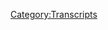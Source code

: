 {{Transcript
    | title         = [[740: August 13, 2003]]
    | caption       = [https://knowledgefight.libsyn.com/740-august-13-2003 Listen to this episode on Libsyn]
    | episodeNumber = [[740: August 13, 2003|740]]
    | length        = 01:14:52
}}

{{MessageBox
    | header     = Warning: Bot Generated Content
    | text       = This transcript was automatically generated by transcription software and likely contains many mistakes and misattributions. Please check the audio for definitive quotes, attribution, and context.
    | image      = N3yvass4myg91.webp
    | imagewidth = 50px
    | id         = warning
}}

{{TranscriptBlock
    | name      = Alex Jones
    | timestamp = 00:04
    | text      = Red Alert. Red alert red alert. Red alert. Not not not not not not not knowledge. Damn, Jordan wedding knowledge fight.com It's time to pray. I have great respect for knowledge like knowledge. I'm sick of them posing as if they're the good guys Shang V or the bad guy Chanology Dan and Jordan knowledge fight need money Andy and families can do your shopping Andy and Ken handy in Kansas. Andy in Kansas, you're on the airplane for a huge fan. I love your work. Knowledge. Knowledge fight.com
}}

{{TranscriptBlock
    | name      = Dan
    | timestamp = 00:59
    | text      = Hey, everybody, welcome back now. I'm like, sit around worship at the altar of saline and talk a little bit about Alex Jones.
}}

{{TranscriptBlock
    | name      = Jordan
    | timestamp = 01:07
    | text      = Dr. Dan Jordan Damn,
}}

{{TranscriptBlock
    | name      = Dan
    | timestamp = 01:09
    | text      = damn quick question for you. So what's your spot today buddy? My bright spot today is actually something that I might catch some heat from
}}

{{TranscriptBlock
    | name      = Jordan
    | timestamp = 01:16
    | text      = get some heat for it. This is a hot take maybe
}}

{{TranscriptBlock
    | name      = Dan
    | timestamp = 01:19
    | text      = all right. Um, so the of course the the altar of saline is a reference to my cat slain course. And I there's something that I realized I really I do, and I hadn't realized it, but I really enjoy it. And that is like, if I ever have a knife in my hand, I like to threaten to hold her.
}}

{{TranscriptBlock
    | name      = Jordan
    | timestamp = 01:38
    | text      = Okay, all right. Okay, all right. Okay, all right.
}}

{{TranscriptBlock
    | name      = Dan
    | timestamp = 01:44
    | text      = Like obviously, that could hurt her. Something really funny about the idea of like holding. Well, I like obviously also, I should say I'm not close to her. It's no no, no, of course, holding a knife.
}}

{{TranscriptBlock
    | name      = Jordan
    | timestamp = 01:55
    | text      = You've seen you've seen those dog trainers who like they'll hold their hand up and then go pow and the dog will fall over and go like Oh like that? I've not seen I mean it's very cool. It's very cool to see. It's like a game
}}

{{TranscriptBlock
    | name      = Dan
    | timestamp = 02:08
    | text      = this isn't a game nor is it fun to see there is a little bit of Abby it's just for me. And then of course I give her some Pat's and some attention and sweetness afterwards, but it is she's not threatened.
}}

{{TranscriptBlock
    | name      = Jordan
    | timestamp = 02:26
    | text      = Better now that your roommate is only a cat because when you used to do that to your other roommate that was a little bit of a difference daughter. Yeah, it
}}

{{TranscriptBlock
    | name      = Dan
    | timestamp = 02:33
    | text      = gave me your kidney candy. Yeah, Halloween. So what's your bright
}}

{{TranscriptBlock
    | name      = Jordan
    | timestamp = 02:37
    | text      = spot? My bright spot is I've been withholding Come on. It's holding it up to you right now. Know why I watched the anime cyberpunk edge runner. So I downloaded the game cyberpunk 2077 is a very fun, enjoyable game. That's my bright spot.
}}

{{TranscriptBlock
    | name      = Dan
    | timestamp = 02:55
    | text      = Yeah, you've you told me to give it a shot. I've I'm a little I'm not very far in the game at this point. But I've enjoyed I like running around the space. Yeah, I like I don't know anything that's going on. Right. But I did find like an abandoned motel. I felt really excited that I could wander around in it. I don't know if that's part of a later mission or something. I was just digging through trash. And I enjoyed
}}

{{TranscriptBlock
    | name      = Jordan
    | timestamp = 03:23
    | text      = it. I'm not very far to do it either. And there was a moment earlier on where they were treating my character like, Oh, this is the best my buddy and I was like, Man, I have not done shit. I don't know what you guys are talking about. Yeah,
}}

{{TranscriptBlock
    | name      = Dan
    | timestamp = 03:36
    | text      = thank you. Yeah, that's nice. Some respect on my nap. Absolutely.
}}

{{TranscriptBlock
    | name      = Jordan
    | timestamp = 03:40
    | text      = I appreciate that. Yeah. Wow. Um,
}}

{{TranscriptBlock
    | name      = Dan
    | timestamp = 03:43
    | text      = yeah, so good times, Georgia. Today, we have an episode to do. And I have a little question for you.
}}

{{TranscriptBlock
    | name      = Jordan
    | timestamp = 03:50
    | text      = The answer is 34. No. Oh shit.
}}

{{TranscriptBlock
    | name      = Dan
    | timestamp = 03:53
    | text      = What does Alex Jones and the Aerosmith song ragdoll have in common?
}}

{{TranscriptBlock
    | name      = Jordan
    | timestamp = 04:00
    | text      = They they're they're still on hiatus sick?
}}

{{TranscriptBlock
    | name      = Dan
    | timestamp = 04:04
    | text      = Nope. They could both be found on permanent vacation.
}}

{{TranscriptBlock
    | name      = Jordan
    | timestamp = 04:08
    | text      = I was wondering if that was the album.
}}

{{TranscriptBlock
    | name      = Jordan
    | timestamp = 04:16
    | text      = All right now. Okay.
}}

{{TranscriptBlock
    | name      = Dan
    | timestamp = 04:18
    | text      = Alex is on vacation. Yeah, he is not in studio. So it leaves us in a bit of a difficult position. We have these depositions, of course that there's more to mind from that, obviously. But some of that is a little bit time intensive. And secondarily, I don't want to put out back to back to back to back.
}}

{{TranscriptBlock
    | name      = Jordan
    | timestamp = 04:40
    | text      = There's gonna be a lot of depositions. Yeah.
}}

{{TranscriptBlock
    | name      = Dan
    | timestamp = 04:43
    | text      = So it left us in a position where Thankfully we're able to recoup a little bit by taking the beginning of the week to nurse ourselves back to health, our psychic wounds. But here we are. It's Wednesday. Yeah. And so what I decided to do It was I wanted to go back to the past. Good call and unfortunately, this episode will prove me to be a witch. Okay, no matter what I do all right, do not stop being a witch. God dammit.
}}

{{TranscriptBlock
    | name      = Jordan
    | timestamp = 05:09
    | text      = I'm sick II are witches, dude.
}}

{{TranscriptBlock
    | name      = Dan
    | timestamp = 05:12
    | text      = You have no idea.
}}

{{TranscriptBlock
    | name      = Jordan
    | timestamp = 05:18
    | text      = All right, this is gonna be our first episode where we just play the clips in order. And then at the end, I go,
}}

{{TranscriptBlock
    | name      = Dan
    | timestamp = 05:23
    | text      = Really? That's great. It's to the point where when I was like preparing this episode, I more than once I said, Come on. No.
}}

{{TranscriptBlock
    | name      = Jordan
    | timestamp = 05:34
    | text      = That would be it would be more fun if if Neo in the Matrix had taken the red pill but just remembered everything. It was like, Oh, that's a simulation. Work at work all day.
}}

{{TranscriptBlock
    | name      = Dan
    | timestamp = 05:44
    | text      = Anyway, we'll get down to this. But before we do, Jordan, let's take a little moment. Say hello to my new wall. Oh, that's great idea. So first Jack check marks nine Jack chop Mark nine. Thank you so much. You're not ballsy Walker.
}}

{{TranscriptBlock
    | name      = Alex Jones
    | timestamp = 05:57
    | text      = I'm a policy wonk. Thank
}}

{{TranscriptBlock
    | name      = Jordan
    | timestamp = 05:58
    | text      = you very much.
}}

{{TranscriptBlock
    | name      = Dan
    | timestamp = 05:59
    | text      = Next Lee Adam McAdoo. Thank you so much. You're now a policy wonk.
}}

{{TranscriptBlock
    | name      = Alex Jones
    | timestamp = 06:02
    | text      = I'm a policy wonk,
}}

{{TranscriptBlock
    | name      = Jordan
    | timestamp = 06:03
    | text      = thank you very much. I
}}

{{TranscriptBlock
    | name      = Dan
    | timestamp = 06:04
    | text      = do next smoochy buns and the ladies, thank you so much. You are now well as you want. I'm a policy wonk.
}}

{{TranscriptBlock
    | name      = Jordan
    | timestamp = 06:10
    | text      = Thank you very much. I
}}

{{TranscriptBlock
    | name      = Dan
    | timestamp = 06:11
    | text      = do this may be poorly timed. But thank you so much, too. Happy anniversary to Jim from Melissa on this the date that all lonely walks. Celebrate our mass anniversary. After coming together on the Facebook group. Thank you so much. You are now ballsy. Well,
}}

{{TranscriptBlock
    | name      = Alex Jones
    | timestamp = 06:26
    | text      = I'm a policy wonk.
}}

{{TranscriptBlock
    | name      = Dan
    | timestamp = 06:27
    | text      = Thank you very much. And coming from the outer regions of the universe. It's Dan Tron zero and Jordan ADA jacket. You are now policy Wong,
}}

{{TranscriptBlock
    | name      = Alex Jones
    | timestamp = 06:36
    | text      = I'm a policy wonk. Thank you very much.
}}

{{TranscriptBlock
    | name      = Dan
    | timestamp = 06:37
    | text      = Thank you. And we got a technocrat in the mix. So Abu Luna bear al et the tech Wally, thank you so much. You're an hour technocrat.
}}

{{TranscriptBlock
    | name      = Alex Jones
    | timestamp = 06:48
    | text      = I'm a policy wonk. I have risen above my enemies. I might quit tomorrow. Actually. I'm just gonna take a little break now. A little breaky for me. And then we're going to come back. And I'm going to start to show over, but I'm the double arrow, liberal. Fuck you. Fuck you. I got plenty of words for you. But at the end of the day, Fuck you and your new world order. And fuck the horse she wrote in on and all your shit. Maybe today's broadcast. Maybe I'll just be gone a month, maybe five years. Maybe I'll walk out of here tomorrow. And you never see me again. That's really what I want to do. I never want to come back here again. I apologize to the crew and the listeners yesterday that I was legitimately having breakdowns on air. I'll be better tomorrow.
}}

{{TranscriptBlock
    | name      = Dan
    | timestamp = 07:42
    | text      = We'll never know if he is better today or not. No, that's true. That's true. Because you never see you believe in the back door. Is he better in the past? All right. No, no, no, certainly not. So today we're gonna be talking about August 13 2003. Oh, boy, the no update on whether or not the bath party is being put in. Okay. Still, according to Alex's chronology, they are being put in power and as the bath suffocation. Naturally, there are developments Alex still believes Saddam Hussein son still alive. I have not gotten an update on that. So yes, I believe he does, According to lore and continuity on Alex's show, yes. That is still the case. Right. David Kelly was murdered in a ritual sacrifice. That's true. So we have we have a lot of dangling threads. Yeah. But one of the biggest dangling threads and that, by that. I mean, the most muscley is Arnold Schwarzenegger. Alex doesn't want to talk about Yes,
}}

{{TranscriptBlock
    | name      = Jordan
    | timestamp = 08:41
    | text      = he does not want to talk about Arnold Schwarzenegger, for God's sake. Absolutely
}}

{{TranscriptBlock
    | name      = Dan
    | timestamp = 08:45
    | text      = doesn't want the media is making
}}

{{TranscriptBlock
    | name      = Jordan
    | timestamp = 08:49
    | text      = him talk about Arnold Schwarzenegger, right. Yeah, yeah, absolutely. And so he
}}

{{TranscriptBlock
    | name      = Alex Jones
    | timestamp = 08:54
    | text      = does quite a bit. Oh, yeah. Got a lot of powerful news and information for you today. from around the world, and right here in the United States, and we'll be going over that starting after the first break. In the meantime, I want to just make one more comment about the whole Arnold Schwarzenegger situation. I spent a lot of time on this yesterday. And since then, I've done even more research I've been forced to talk about it. Force because it is the top story. It is dwarfing Kobe Bryant the other diversion it is distracting from all the real scams, the lies about weapons of mass destruction, the globalist preparing to launch more terror attacks. It's smoke screening, what's happening with the economy. And the reason that I'm so angry about this Arnold Schwarzenegger story is the guy admits that he's anti God. Anti family. Uh, he's fun. on abortion on demand he is for homosexuals adopting children. In his own book evolution of a bodybuilder, he says he doesn't like Christians.
}}

{{TranscriptBlock
    | name      = Dan
    | timestamp = 10:09
    | text      = So you see there, first of all this presentation that he's forced to talk about Arnold Schwarzenegger is ridiculous. Yeah. But on his list of complaints, a lot of that stuff sounds exactly like what you would hear nowadays, he's for abortion. He is anti gun. But the focus is on homosexuals at this point, because it's 2003. Yep. And this is where it is appropriate for Alex to attack. Yep, he viewed the gay community as vulnerable enough for him to bully at this point. Yeah. Which changed?
}}

{{TranscriptBlock
    | name      = Jordan
    | timestamp = 10:46
    | text      = Yeah. You know, I feel like a lot of us after so much time, you know, past this, we all kind of thought, well, I guess our parents and, and religions and all kind of like, moved past the whole gay thing. You know, they they were like, Well, we think a lot of people did marriage, marriage is happening. And yet, nobody's being murdered by God all day, every day. So we're probably good. And now we live in a moment where we realized that those two throughout 2000 2003 thoughts just got quieter. Yeah, they didn't. They didn't go away.
}}

{{TranscriptBlock
    | name      = Dan
    | timestamp = 11:21
    | text      = No, no, it was people realized that they couldn't express these things in public anymore. The opinions did not change. No, none whatsoever. In fairness, maybe there is some subsection that of folks some some population that did evolve in their thinking, sure. And realize like, oh, maybe I don't need to hold on to this. Right. But there it wasn't the massive sea change necessarily, that it appeared to be based on it was Yeah, yeah. And that complacency I think is maybe screwed as well. And will become a problem. Yeah. So I was thinking about like, what is going on here with this this Arnold stuff because it's so it's incessant. And I realized on this episode that Alex was very much talking about Arnold specifically in the context of Mel Gibson. And I kind of came to realize that it was because Mel Gibson is getting heat for Passion of the Christ right and anti semitic portrayals in it and his family's anti semitic he is right. And so Alex is trying to attack Arnold to do cover for our Gibson.
}}

{{TranscriptBlock
    | name      = Jordan
    | timestamp = 12:31
    | text      = Did Mel change his name to yea recently or was it? No, no, no. Are you sure?
}}

{{TranscriptBlock
    | name      = Dan
    | timestamp = 12:37
    | text      = No,
}}

{{TranscriptBlock
    | name      = Jordan
    | timestamp = 12:38
    | text      = they're very similar.
}}

{{TranscriptBlock
    | name      = Dan
    | timestamp = 12:39
    | text      = We'll we'll talk about this here a little bit later. Okay.
}}

{{TranscriptBlock
    | name      = Alex Jones
    | timestamp = 12:42
    | text      = Why am I spending so much time on this because the Simon Wiesenthal Center says Arnold is a model person the best you can be a friend to Jewish This is amazing folks. And then you see Time magazine and it says that Arnold it compares him to Ronald Reagan and it says that Arnold you know was his dad was a police chief and Ronald Reagan's dad was a shoe salesman, just getting out of control. And all of this simultaneously. While there is a massive news Blitz, attacking friends of this show, the Gibson family good American huntin Gibson World War Two, they took his family to Australia and 68 came back to this country.
}}

{{TranscriptBlock
    | name      = Dan
    | timestamp = 13:33
    | text      = So a lot of this surrounds essentially the Simon Wiesenthal Center, having criticisms of Mel Gibson's film, right and the Gibson family simultaneously endorsing Arnold that's basically where all this is rooted. Yeah. And it's it's pretty clear the game Alex is playing and the reason he asked to cover this article CIT, even though he insists he doesn't want to is just this. He loves melon hut and Gibson and the two of them are very clear anti Semites, Mel's new film, The Passion of the Christ is getting flack for being anti semitic in tone. Simultaneously, Arnold is running for Governor of California and he said some stuff about Hitler in the mid 70s. That's been taken out of context and his dad was an essay officer and occupied Austria. So this is the way that Alex is going to take some heat off off of his actual righties medic friend. Right, right, right. Obviously, it's not good for your dad to be a Nazi. But that doesn't make you a Nazi.
}}

{{TranscriptBlock
    | name      = Jordan
    | timestamp = 14:26
    | text      = What's ironic about this almost more than anything I can think of is Mel Gibson's dad. Allied powers. Schwarzenegger Zed Axis Powers. Mel Gibson, axis power. Schwarzenegger, Allied power. Do you see where I'm coming from? Here's an interesting twist. Yeah,
}}

{{TranscriptBlock
    | name      = Dan
    | timestamp = 14:49
    | text      = obviously like you wouldn't. Ideally if I had to choose all possible father's Nazi would not be one
}}

{{TranscriptBlock
    | name      = Jordan
    | timestamp = 14:56
    | text      = Nazi wouldn't be low on the list. Yeah, and it's not
}}

{{TranscriptBlock
    | name      = Dan
    | timestamp = 14:59
    | text      = good. for you to make comments about admiring Hitler's oratory skills when you're a youth but that doesn't make you a Nazi either. On the flip side Malin, hunt and Gibson have personally engaged in explicit anti semitic acts including Holocaust denial and revisionism. Alex knows this if Mel decided to speak out against Trump in early 2016 outs would have mysteriously become aware of all this shit and used it to attack it. Oh, here we are in 2003 and Alex's smearing Arnold just because he needs to carry water for his father and son bigot act that apparently will talk to him Yeah, it's so clear that Arnold is only interesting to Alex in as much as like he can use it to deflect from right
}}

{{TranscriptBlock
    | name      = Jordan
    | timestamp = 15:43
    | text      = right he's a he's a bigotry barrier. He's He's the police shield of bear of bigotry or whatever it
}}

{{TranscriptBlock
    | name      = Dan
    | timestamp = 15:52
    | text      = feels like that's why Alex was so desperate to lower his callers into like, talking about him on the last show. We did yeah. It seems like please just give me a reason to so I'm not just making this up.
}}

{{TranscriptBlock
    | name      = Jordan
    | timestamp = 16:04
    | text      = Every time I want to defend anti Semites I have to be like, Oh wait, I Semitism is great. I don't want to do that. I want to make fun of Mel Gibson or Arnold Schwarzenegger. Come on, man.
}}

{{TranscriptBlock
    | name      = Dan
    | timestamp = 16:15
    | text      = So Alex has Joyce Reilly on who's another host apparently on his network. And they complain a little bit about or
}}

{{TranscriptBlock
    | name      = Alex Jones
    | timestamp = 16:23
    | text      = that shows the hypocrisy of the system. They were talking Mel Gibson for his film, the passion that's right out of the Bible. And then the very same head of the Simon Wiesenthal Center is praising Arnold who Arnold said in pumping iron that he his his, his idol was Adolf Hitler. He he quote, saw him as a role model and supports Kurt Waldheim. I mean, it just shows the the hypocrisy of all this.
}}

{{TranscriptBlock
    | name      = Unknown Speaker
    | timestamp = 16:47
    | text      = Simon Wiesenthal Center admitted that Schwarzenegger father was a Nazi that they had confirmed that he admires Hitler. Well, it is all hypocrisy, but it's all delusion. It is all a fraud. And we're seeing through it and that's why I don't get as angry at it as I used to because I see through it now
}}

{{TranscriptBlock
    | name      = Dan
    | timestamp = 17:06
    | text      = is all good fun. And it's furthering of the theme of the day which seems to be that Alex is mad that people are calling Mel Gibson anti semitic but not Arnold. Yeah, Arnold is a mainstream Republican so Alex wants to smear him whereas Gibson is a zealot extremist whose father is apparently friends with Alex so Alex loves him and won't stand for accurate accusations of him being a bigot. Right. I wanted to play this clip because it shows a very intentional misdirection by Joyce and Alex. They say that the Simon Wiesenthal Center found that Arnold's father was a Nazi and that is true, but they're purposefully admit omitting some information that their audience would benefit from having. The first thing is that Arnold requested they investigate his father's background. He was not in any way trying to hide from the past or the reality of his father's bad deeds. The second thing is that the center wasn't necessarily setting out to determine if his dad was involved in the Nazi party. That was all pretty much understood and definitively known.
}}

{{TranscriptBlock
    | name      = Jordan
    | timestamp = 18:02
    | text      = Right? Arnold saw his dad's uniforms growing up, you get there? Yeah,
}}

{{TranscriptBlock
    | name      = Dan
    | timestamp = 18:06
    | text      = they were tasked with poring over records from the Holocaust and determining if these specific groups that Arnold's father was a member of had any recorded history of committing crimes against humanity or similar across race.
}}

{{TranscriptBlock
    | name      = Jordan
    | timestamp = 18:17
    | text      = So Arnold wasn't like hey, is my dad a Nazi? Arnold's like was my dad is super genocide or or just like on board with them?
}}

{{TranscriptBlock
    | name      = Dan
    | timestamp = 18:24
    | text      = I'm guessing it also was like how much exactly? That's what I'm saying. Yeah. The result of the investigation was that there's no such record. The consensus seems to be that there's no affirmative evidence of him committing war crimes, but war records are also imperfect. So it can't be fully ruled out either. Whatever the case, the sins of the father are not necessarily appropriate to take out on the son and it's dumb to make what his dad did or didn't do in World War Two Arnold's fault. Joyce and Alex say that the investigation found that his dad was a Nazi, but they don't include the other details because that would hurt their point. This is an intentional choice. Yeah, this stuff about him admiring Hitler is taken out of context. And Arnold has successfully sued people for making these kinds of claims in the past. That stuff about Kurt Waldheim is fair enough. But what Alex is referring to is a toast that Arnold gave it his wedding in 1986. At that point, there's no reason to think that Arnold would have known about Walt of all times lies about his actions in World War Two since reporting about that didn't start until that year, and accusations of his involvement in war crimes didn't happen until 1987. Right. There's a lot of shade Enos that is fair to say. But what Alex is doing is a shameful mischaracterization of a person and he's doing it specifically to distract from his clearly anti semitic friend.
}}

{{TranscriptBlock
    | name      = Jordan
    | timestamp = 19:40
    | text      = Yeah,
}}

{{TranscriptBlock
    | name      = Dan
    | timestamp = 19:41
    | text      = it's very strange. I mean, not strange at all. But, you know,
}}

{{TranscriptBlock
    | name      = Jordan
    | timestamp = 19:45
    | text      = what I find very boring about Nazis is that every Nazi has at one point in time been like, you know, you got to admire Hitler for blank, right? But then they've also always been at one point been like, Hey, did you See this person? They said Hitler was good for blank. Yeah, you know, like Alex is Hitler's a complete badass, every one of them have done it every single one of them have done it but I also think
}}

{{TranscriptBlock
    | name      = Dan
    | timestamp = 20:10
    | text      = that a lot of people in their youth have said things that were like, you know, Hitler was a great speaker. Sure, sure. Sure. Very able to get people to follow him. He's, you know, in that sense he had great leadership right. I think that a lot of folks who maybe had youthful edginess Yeah, I'm not certain I didn't say something like that when I was like
}}

{{TranscriptBlock
    | name      = Jordan
    | timestamp = 20:35
    | text      = a certain level of annoying that you are as a teenager about history. Yes.
}}

{{TranscriptBlock
    | name      = Dan
    | timestamp = 20:38
    | text      = It feels transgressive. Yeah. Like you're you're making a bold statement that no one has thought of before. You know, Arnold making statements like that in his youth. I don't really think is indicative of him being a Nazi. Yeah,
}}

{{TranscriptBlock
    | name      = Jordan
    | timestamp = 20:55
    | text      = I'm so far are no, not a Nazi.
}}

{{TranscriptBlock
    | name      = Dan
    | timestamp = 20:59
    | text      = Also, I'm not sitting here to like, fully defend Arnold Schwarzenegger. No, says that what Alex is doing is bullshit.
}}

{{TranscriptBlock
    | name      = Jordan
    | timestamp = 21:06
    | text      = Of all the criticisms that I have of Arnold Schwarzenegger. None of them are he is a Nazi Fair enough.
}}

{{TranscriptBlock
    | name      = Dan
    | timestamp = 21:14
    | text      = So Alex is always right about everything. Sure. Except for everything. Here's an example of something he's not right about.
}}

{{TranscriptBlock
    | name      = Alex Jones
    | timestamp = 21:20
    | text      = Well, now they're getting the national draft lined up. Joyce
}}

{{TranscriptBlock
    | name      = Unknown Speaker
    | timestamp = 21:23
    | text      = Yes. And it's also going to be a medical draft. And as soon as the medical people learn about this, I think you're going to see a real change of heart here.
}}

{{TranscriptBlock
    | name      = Alex Jones
    | timestamp = 21:31
    | text      = By the way, they've got a another draft. Now, through the tips program. We're all commercial drivers, taxi cab, ice cream truck. I mean, it doesn't matter 18 wheelers, they all have to spy for the government against all crime. And that's indentured servitude right there. I mean, they're shutting up the East German model.
}}

{{TranscriptBlock
    | name      = Dan
    | timestamp = 21:53
    | text      = Oh, man, we got ice cream trucks snitches. Yep.
}}

{{TranscriptBlock
    | name      = Jordan
    | timestamp = 21:58
    | text      = I love I love whatever. Alex's collars bring up this reason or that? No apologies that whatever they bring up on their own the reason why something won't happen as evidence for what will happen after it does you know like,
}}

{{TranscriptBlock
    | name      = Dan
    | timestamp = 22:15
    | text      = there's a draft Oh, people won't stand for it. Yeah. Is it a draft for them? Well, yeah, no possible for people to not go along with it. There's
}}

{{TranscriptBlock
    | name      = Jordan
    | timestamp = 22:22
    | text      = a medical draft. I don't think doctors and stuff will go along with it. Yeah, that's why they won't do with it that because it won't. What are you talking about? Of course, they won't go along with it. You can't just bring doctors to a war
}}

{{TranscriptBlock
    | name      = Dan
    | timestamp = 22:33
    | text      = but what you can do is force ice cream truck drivers to snitch that
}}

{{TranscriptBlock
    | name      = Jordan
    | timestamp = 22:39
    | text      = when you actually can do that's in the Constitution.
}}

{{TranscriptBlock
    | name      = Dan
    | timestamp = 22:43
    | text      = Yeah, so every commercial driver, every truck driver long haul they're all They're all spy deputized. Yeah, absolutely. They all were
}}

{{TranscriptBlock
    | name      = Jordan
    | timestamp = 22:54
    | text      = enlisted. I mean well they do have the infrastructure to communicate with each other over vast distances you know? Yeah, there is that
}}

{{TranscriptBlock
    | name      = Dan
    | timestamp = 23:03
    | text      = they don't use that to solve crimes or some other slight
}}

{{TranscriptBlock
    | name      = Jordan
    | timestamp = 23:07
    | text      = you know when you're just driving you're just listen to the radio maybe if you were also solving crime breaker
}}

{{TranscriptBlock
    | name      = Dan
    | timestamp = 23:12
    | text      = breaker rubber duck, I see a jaywalker on my six
}}

{{TranscriptBlock
    | name      = Jordan
    | timestamp = 23:19
    | text      = moving to run him over. Thank you. Thank you
}}

{{TranscriptBlock
    | name      = Dan
    | timestamp = 23:22
    | text      = permission to use lethal force
}}

{{TranscriptBlock
    | name      = Jordan
    | timestamp = 23:25
    | text      = permission granted over for
}}

{{TranscriptBlock
    | name      = Dan
    | timestamp = 23:29
    | text      = so Alex has some news stories discovery Good boy it's it's quite a quite a rundown. All right.
}}

{{TranscriptBlock
    | name      = Alex Jones
    | timestamp = 23:35
    | text      = Also man accused of improperly storing gunpowder denied bail. Wheeler pleads guilty to arraignment they should remember set a trial date so they're gonna have for people who who store gunpowder but the borders are wide open and the Chinese government's been caught chipping in machine guns and laws, rockets and opium nothing happens.
}}

{{TranscriptBlock
    | name      = Dan
    | timestamp = 23:53
    | text      = So weird. This is a strange low stakes story for Alex to be covering a guy who got charged with a misdemeanor for stockpiling gunpowder unsafely, which I understand does touch on some of the Second Amendment absolutism, but it seems like small potatoes. Yeah. So I poked around and found out that this was the case of 61 year old Maryland man Bill Lovell Wheeler. As it turns out in this state, it's illegal to have more than five pounds of smokeless gunpowder and also illegal to store it in anything other than its original container because it's incredibly unsafe for sure. Yeah. And the rationale for one of the reasons why it is particularly unsafe is a sure you could blow up your house but also it could affect your neighbor's right. It's not just you totally Wheeler was storing this shit in a new container and he had 62 pounds of it so little bit over the limit. That is what when the cops showed up, he quotes candid officers literature from the National Alliance, neo Nazi group based in West Virginia and told them a race war was coming right. Wheeler claimed that he wasn't a Nazi or anything but that his wife was a member of the National ally. It's at hosted a radio show called quote grandmother Elizabeth's reading our for white children. Quite a quick name for a show. I
}}

{{TranscriptBlock
    | name      = Jordan
    | timestamp = 25:08
    | text      = don't know if I can get more details that put my jaw on the floor. Yeah, that is just a succession of details that make me go. No,
}}

{{TranscriptBlock
    | name      = Dan
    | timestamp = 25:18
    | text      = it's strange how many of these stories that Alex covers are minor almost completely inconsequential stories that ended up involving people who are Nazis. Yeah. It's also weird how Alex just ignores that part when he's covering the story. Super weird to imagine like what websites he's cruising to find this story to. I can't imagine this was breaking on the front page of CNN, but probably was a pretty hot topic on neo Nazi message boards. Yeah,
}}

{{TranscriptBlock
    | name      = Jordan
    | timestamp = 25:43
    | text      = the Guardian didn't cover it. But Stormfront did is not a good way to start your show.
}}

{{TranscriptBlock
    | name      = Dan
    | timestamp = 25:49
    | text      = Yeah. So big, big. Gotta gotta touch on this. I don't know the news break down.
}}

{{TranscriptBlock
    | name      = Jordan
    | timestamp = 25:55
    | text      = I here's my problem. Here's my problem. All right. If you do think there is a race war coming. I still don't know how that much gunpowder is gonna help. You couldn't hurt. Yes, it could. Yeah, no, no, no, absolutely. That's the number one thing it will do is hurt.
}}

{{TranscriptBlock
    | name      = Dan
    | timestamp = 26:13
    | text      = I don't I don't know if I necessarily think that this is a guy who has tactics.
}}

{{TranscriptBlock
    | name      = Jordan
    | timestamp = 26:19
    | text      = Sure. Sure. No, I understand overarching strategies. It is.
}}

{{TranscriptBlock
    | name      = Dan
    | timestamp = 26:23
    | text      = I want to be fully clear. He also claims that he doesn't remember telling the cops
}}

{{TranscriptBlock
    | name      = Jordan
    | timestamp = 26:29
    | text      = Yeah, that makes sense. Yeah, I wouldn't you talk to a lawyer and you certainly don't remember what you said to the cops earlier. Right? I understand.
}}

{{TranscriptBlock
    | name      = Dan
    | timestamp = 26:38
    | text      = So yeah, good. Good story selection.
}}

{{TranscriptBlock
    | name      = Jordan
    | timestamp = 26:42
    | text      = If I had several times more than one pound of gunpowder on me on hand, I would very strongly respect the you have the right to remain silent. You know, like that would be my number one right that I'm thinking of is like, we don't need to ask questions about that gunpowder.
}}

{{TranscriptBlock
    | name      = Dan
    | timestamp = 27:00
    | text      = So we got another news story that Alex is covering, and just a little heads up in advance. There's some racist language in this story. Just regular
}}

{{TranscriptBlock
    | name      = Alex Jones
    | timestamp = 27:11
    | text      = words aren't allowed. And they're getting rid of juries in the same thing, but here's the one Independence Day. Racist. Racist. I'll see it's okay. Faces jail under first British court order to ban use of word. The bad news word folks. A man faces makeshift jail. They use a specific term of racial abuse and public. Michael Gullu flow 30 ones believe me the first personally Okay, not true, they've done. Another headline in the London Telegraph was nightly hate crimes, rage for speech that says blatantly the first person in the UK to be banned from using a particular word patkai. Again, that's just the abbreviation of Pakistanis. Under the terms of an anti social behavior order. You can also be prosecuted for behaving and anti socially or using insulting or abusive, including homophobic language, the life long border has been imposed by magistrates in Manchester, and gold foil, and ardwick. Manchester made abusive phone calls to council officials about a housing application and the calls made in June, he called an officer a patkai. And another como Well, you know, what, if you don't agree with that, you know, call him a lightning. But But that's your God given right, folks? Because then it's gonna be all speech. Wow, that
}}

{{TranscriptBlock
    | name      = Dan
    | timestamp = 28:33
    | text      = seems like a good solution.
}}

{{TranscriptBlock
    | name      = Jordan
    | timestamp = 28:36
    | text      = Okay, all right. Here's a slur against him. Yeah. Yeah. See? Yeah.
}}

{{TranscriptBlock
    | name      = Dan
    | timestamp = 28:42
    | text      = So first things first, this is happening in the UK. So there are different speech laws there than they are in the United States, right? If Alex loves national sovereignty so much, why the fuck is he trying to enforce his own code of rules on people in another country? Very weird. So the story here is that Michael Guilfoyle made a bunch of abusive phone calls to staff and trying to help with his rehousing application. They complained about it and the Magistrate's Court told him specifically that he can't use that word in public anymore. He's kicking it in his own home if you need to, but he will be in trouble if he uses it to harass or threaten people again, right. There is no evidence that he got any jail time or punishment other than the city saying that he will be in trouble if he continues to use slurs to attack their employees. Yeah. And I don't know, I don't I don't know if this isn't that big a deal. It's harassment. Yeah.
}}

{{TranscriptBlock
    | name      = Jordan
    | timestamp = 29:34
    | text      = If you attack somebody with any Okay, yeah, fine. I don't think I don't think words should be banned. Here's what I are taught. Here's what I would say. It's not it's banned for him, right. Let's throw this out there. All right. Maybe we do a 10 year Requiem, you know, like 10 years. You can't say it and then at the end of 10 years, if you still want to say
}}

{{TranscriptBlock
    | name      = Dan
    | timestamp = 29:56
    | text      = it, let's see how you feel about with a sunset clause.
}}

{{TranscriptBlock
    | name      = Jordan
    | timestamp = 29:59
    | text      = loosely, we're not being in words, we're just seeing if you still want to say and after 10 years of not wanting to say because guess what, there are other words you can figure about, you can figure them out. After 10 years, you'd be like, You know what, I didn't really need that word in the first book.
}}

{{TranscriptBlock
    | name      = Dan
    | timestamp = 30:13
    | text      = You know what, I'm gonna guess I couldn't find any more in depth stories about this. I'm gonna guess that the order itself was broader. And like, Don't fucking harass people who should work for the Council of State. It would be nice, you know, like, I bet it was that right? And then also, if you use these fucking racist terms, again, that is harassment. Yeah, those are those that will automatically get you in trouble. Just stop making abusive phone calls. Also not hard. But yeah, Alex sees racism being criticized and so the rescue is gonna get in the phone. Absolutely racist superhero. So yeah. All right. Listen. Yeah. In 2022. You're a witch. There's some really disgusting language on Alex's show. Sure. In 2003, he scolds a caller for using the word Damn.
}}

{{TranscriptBlock
    | name      = Unknown Speaker
    | timestamp = 31:07
    | text      = So my advice is anybody that goes to attorney at this point, you better make damn sure and having black and white that there truly is.
}}

{{TranscriptBlock
    | name      = Alex Jones
    | timestamp = 31:16
    | text      = We've got somebody saying the C word. And now the D word. We got a lot of kids listening live. Remember that you're addressing 10s of 1000s of home schoolers. This shows what for 1000s of homes, please watch your language.
}}

{{TranscriptBlock
    | name      = Dan
    | timestamp = 31:28
    | text      = Terrifying to imagine this is a required listening for homeschoolers. This
}}

{{TranscriptBlock
    | name      = Jordan
    | timestamp = 31:32
    | text      = is a family show it and now it's a homeschooling show.
}}

{{TranscriptBlock
    | name      = Dan
    | timestamp = 31:35
    | text      = And it's curriculum. Wow. Yeah. I don't know what he meant by the C word because I
}}

{{TranscriptBlock
    | name      = Jordan
    | timestamp = 31:41
    | text      = didn't hear I really feel like if he was talking about the C word, then there's only one C word that I think me
}}

{{TranscriptBlock
    | name      = Dan
    | timestamp = 31:46
    | text      = too, but I didn't hear that. And I don't know if it was cut out or something. He used slurs earlier. He sure did is granted he was reading from a news story or whatever, right? Yeah, but that's where the bar is. Damn is
}}

{{TranscriptBlock
    | name      = Jordan
    | timestamp = 31:59
    | text      = swearing, taking the Lord's name in vain bad racial slurs? Who said those are bad. They're not in the Bible
}}

{{TranscriptBlock
    | name      = Dan
    | timestamp = 32:06
    | text      = on his show. Now he like fakes crying and screams about how he wants his enemies damned to hell.
}}

{{TranscriptBlock
    | name      = Jordan
    | timestamp = 32:11
    | text      = Yeah. Can't say damn though. Come on. Have some respect for the homeschooler it's ridiculous, I guess homeschoolers. Of all the things that my history textbooks taught me that were incorrect, which was a lot. I it's still better than listening to Infowars. That's for fucking sure.
}}

{{TranscriptBlock
    | name      = Dan
    | timestamp = 32:29
    | text      = Yeah, I can't imagine how lost you'd be if this was something that was treated as like accurate when you're young.
}}

{{TranscriptBlock
    | name      = Jordan
    | timestamp = 32:37
    | text      = Yeah. Can you imagine a textbook filled with just banal versions of Alex's insane conspiracy theories?
}}

{{TranscriptBlock
    | name      = Dan
    | timestamp = 32:47
    | text      = I've kind of read some of them in terms of like JBS literature. Sure. So maybe I can't imagine that's fair. But it's boo. Anyway, Alex says water filter sponsor on the guy for all from Big Berkey Sure,
}}

{{TranscriptBlock
    | name      = Jordan
    | timestamp = 33:01
    | text      = sure. All we need to know is the non Limerick guy. That's all we need to know Schachter
}}

{{TranscriptBlock
    | name      = Dan
    | timestamp = 33:06
    | text      = has not shown up in a bit. I think he doesn't pop up until later because that wasn't like the 2009 Euro stretch. Yeah. For those who haven't heard those episodes, Alex says A. So the Calvin soap company is a sponsor and their owner Marty Schachter shows up he and he clearly had something in his contracts where he Alex had to let him tell a dirty Limerick every
}}

{{TranscriptBlock
    | name      = Jordan
    | timestamp = 33:29
    | text      = single time. He has a limerick and it's dirty. What a wild thing to be your calling card. But what are you gonna do? Yeah,
}}

{{TranscriptBlock
    | name      = Dan
    | timestamp = 33:37
    | text      = well, we remember it. Oh, yeah. Forever.
}}

{{TranscriptBlock
    | name      = Jordan
    | timestamp = 33:40
    | text      = No, no, it didn't sell product, but it is memorable.
}}

{{TranscriptBlock
    | name      = Dan
    | timestamp = 33:43
    | text      = Do you think if you didn't do that, I would remember the name Calvin. So
}}

{{TranscriptBlock
    | name      = Jordan
    | timestamp = 33:46
    | text      = absolutely. No, absolutely branding. They still they still in business?
}}

{{TranscriptBlock
    | name      = Dan
    | timestamp = 33:51
    | text      = I don't think so. I don't think he's dead. But the water filter sponsor is on and of course the seven water filters but Alex also has to lie to him a little
}}

{{TranscriptBlock
    | name      = Alex Jones
    | timestamp = 34:01
    | text      = gem the American Bar Association, in their document not looked at it. Not just for corporate fraud. It's for all so called crime. Now your lawyer is a tattletale on the government. That is
}}

{{TranscriptBlock
    | name      = Unknown Speaker
    | timestamp = 34:15
    | text      = incredible. That is incredible. What happened to attorney client privilege.
}}

{{TranscriptBlock
    | name      = Alex Jones
    | timestamp = 34:19
    | text      = They just voted it down yesterday in San Francisco. Now is this for the state of California is this nationwide though the National Bar met in San Francisco and get the Associated Press article here when we dig it out. Aba erases rule on informing lawyers can now report suspected fraud by clients.
}}

{{TranscriptBlock
    | name      = Dan
    | timestamp = 34:40
    | text      = Yeah, I mean, we've talked about this already. This is not getting rid of client confidentiality or whatever. But you can see how like sort of gullible his
}}

{{TranscriptBlock
    | name      = Jordan
    | timestamp = 34:50
    | text      = Yeah, I mean, that guy was immediately like, holy shit, we've lost it all. All of those rights are gone. I mean,
}}

{{TranscriptBlock
    | name      = Dan
    | timestamp = 34:57
    | text      = and this is what I find so fascinating. Now is that once Alex has an inch, he's gonna take them by Oh for sure. And so he does.
}}

{{TranscriptBlock
    | name      = Alex Jones
    | timestamp = 35:06
    | text      = Well they also are calling to abolish the jury system
}}

{{TranscriptBlock
    | name      = Unknown Speaker
    | timestamp = 35:11
    | text      = well, that's real sweet. If you know some of the stuff that's coming down the pike if somebody was said this was gonna happen 15 years ago, everybody said you're a stark raving mad.
}}

{{TranscriptBlock
    | name      = Dan
    | timestamp = 35:22
    | text      = Well, here we are. 19 years later, and you are
}}

{{TranscriptBlock
    | name      = Jordan
    | timestamp = 35:26
    | text      = mad. Yes. It's been stark raving mad for a bit by your math. 24 years or so. 34 years and
}}

{{TranscriptBlock
    | name      = Dan
    | timestamp = 35:34
    | text      = then so yeah. Um, so they're gonna abolish the jury system. I like no confidentiality.
}}

{{TranscriptBlock
    | name      = Jordan
    | timestamp = 35:42
    | text      = Yep. I really I really like his responses to what should be earth shattering news. What sweet? Yeah, exactly. Like, that's your response. You know, the whole bedrock of society is falling apart. Well, great. Now how am I gonna get to work? Well?
}}

{{TranscriptBlock
    | name      = Dan
    | timestamp = 36:03
    | text      = Yeah. Oh, my God think that's kind of indicative. Not seriously, these people take their own information. Probably. Yeah. Big. Like, if someone was like they're taking away people's right to juries? I think the response would be to the
}}

{{TranscriptBlock
    | name      = Jordan
    | timestamp = 36:20
    | text      = streets. Absolutely. Like, I mean, that's that'd be Come on. Come on, guys. Yeah, we've let them take away a lot of shit. But come on. Yeah,
}}

{{TranscriptBlock
    | name      = Dan
    | timestamp = 36:27
    | text      = I think this is a little bit dumb. Time to start fires. But it turns out that I think that this guy, Jim waterboy. Jim, is a little bit dumb himself. Oh,
}}

{{TranscriptBlock
    | name      = Unknown Speaker
    | timestamp = 36:38
    | text      = I don't know if you ever read that David Wilkerson's book back in. I read it back in 1976. I think it was called the vision. Anyway.
}}

{{TranscriptBlock
    | name      = Dan
    | timestamp = 36:48
    | text      = David Wilkerson is like a doomsday type preacher. He's, you know,
}}

{{TranscriptBlock
    | name      = Jordan
    | timestamp = 36:53
    | text      = there's no shortage of those. Yeah.
}}

{{TranscriptBlock
    | name      = Unknown Speaker
    | timestamp = 36:54
    | text      = In that he'd had a vision and he kind of laid it out and what was going to take place in America? Back in the 1970s. I guess I read that 76 Yeah, it's 76. I read that and it just seemed like science
}}

{{TranscriptBlock
    | name      = Alex Jones
    | timestamp = 37:10
    | text      = fiction. I haven't heard of that. What did he say was gonna happen? I picked that
}}

{{TranscriptBlock
    | name      = Unknown Speaker
    | timestamp = 37:14
    | text      = book up about a year ago and reread it and I couldn't believe it. It was just all like ancient history. All he said that was some of the things that he said they would start ordaining gay, you know, ministers. And you know, back in 76, it was like, what does it never happen in America? And blah, blah, blah over why all the stuff that's on the front headlines is stuff that he was he wrote in that book back in 1976. And, and it's been about a year since I've read it. But what I can tell you is that the stuff that he wrote in there that just Well, one of the things that he said back then is that you would that the people would be getting pornography on their home TVs. And it was like, No, this could never happen in America way back then. Today, through cable TV, that's just everyday stuff.
}}

{{TranscriptBlock
    | name      = Alex Jones
    | timestamp = 38:05
    | text      = Like I said, I've walked into hotel rooms turned it on and somebody was in there before me you know, six hours before bought the big package. And it's just Triple H right there. And then I was in Kansas City it wasn't just the heterosexual stuff folks there in the menu wasn't all and I just looked at the menu. And I mean, it's in now Channel Four in England is going to air I hate to even mention this folks. This is this is BBC 10 year old kids having sex on a house. I mean, with cameras
}}

{{TranscriptBlock
    | name      = Jordan
    | timestamp = 38:38
    | text      = here. Why is in a house important in that same
}}

{{TranscriptBlock
    | name      = Alex Jones
    | timestamp = 38:41
    | text      = American UK and the same channel last year? Have the guy eat the baby are real babies?
}}

{{TranscriptBlock
    | name      = Unknown Speaker
    | timestamp = 38:47
    | text      = Marinated? I'll tell you, I don't know where it is all going to end but I'll tell you what. Really? Yeah, times I feel like I'm going into a science fiction movie, you know, used to see these old science fiction movies about Atlantis.
}}

{{TranscriptBlock
    | name      = Dan
    | timestamp = 39:02
    | text      = Yeah, a lot of Alex's stuff does seem like a science fiction movie. We already talked about his fears of this. This show where 10 year olds were in a house. That was that's not real. I don't know about this marinating baby thing
}}

{{TranscriptBlock
    | name      = Jordan
    | timestamp = 39:17
    | text      = I'm a fan of everything this guy believes he's making
}}

{{TranscriptBlock
    | name      = Dan
    | timestamp = 39:21
    | text      = Alex's making that sound like it was some kind of a like British fear factor but you had to eat.
}}

{{TranscriptBlock
    | name      = Jordan
    | timestamp = 39:26
    | text      = I mean he just kind of made it sound like they get the guy to baby right yeah, the guy eat a baby he marinated at the baby and then what was that a single was that a special? Was there a mini series sick but easy. Did six episodes at the time a lot, you know? Bye bye bye. Boom.
}}

{{TranscriptBlock
    | name      = Dan
    | timestamp = 39:43
    | text      = Was it Gervais?
}}

{{TranscriptBlock
    | name      = Jordan
    | timestamp = 39:47
    | text      = The Office baby oh, it was a very different job Boss
}}

{{TranscriptBlock
    | name      = Dan
    | timestamp = 39:50
    | text      = Baby. I don't know I don't know what this is just just seemed silly. Also, I mean, like, come on. The VHS was invented in the seven Hey, yeah, dude. I don't know what kind of prophecies this guy is dropping down. But I hear some of these some of these trends might be things you could see coming.
}}

{{TranscriptBlock
    | name      = Jordan
    | timestamp = 40:10
    | text      = Here's, here's what I'll say, after the Gutenberg Bible was printed, you know, it took a week before Porn was printed. You know, like, Come on, man. We don't need to, we don't need to jump too far into the future to be like, oh, yeah, people make born out of that. And it'll be right in your house.
}}

{{TranscriptBlock
    | name      = Dan
    | timestamp = 40:26
    | text      = Yep. So Alex, take some calls. And of course, he's been talking a whole lot about Mel Gibson, and the Simon Wiesenthal Center, and what have you and Mike down for this. This call is wild.
}}

{{TranscriptBlock
    | name      = Unknown Speaker
    | timestamp = 40:41
    | text      = But we've got to get back behind male gifts and help that young man.
}}

{{TranscriptBlock
    | name      = Alex Jones
    | timestamp = 40:47
    | text      = He's put his resources up. He's put his talent up. He's trying to get a message across and here we sit and we just talked about it like that judge in Alabama. Well, isn't it ridiculous that Arnold can say he admires Hitler hangs out with top Nazis to this day, defends him. And they say he's good southern, the, the Simon Wiesenthal. And the same guy that runs it, then attacks Gibson, and says Don't let this film come out. Well, we got to get behind Gibson and says it's coming out. You know, if you read if you read a book that Henry Ford wrote years ago, about international two, you're gonna find that these these four or five Jews that came up with Christopher Columbus, no without a Queen Isabel funny when I got back, you know who went to jail? Columbus? Sure. I appreciate your call. Yeah, I gotta go.
}}

{{TranscriptBlock
    | name      = Dan
    | timestamp = 41:44
    | text      = Yeah, Alex was totally on board with this guy. They're having a great time talking about how the Simon Wiesenthal Center is be doing Mel Gibson wrong. Yeah. And then when the color is like, yeah, you know, the, the tell you about the international shit.
}}

{{TranscriptBlock
    | name      = Jordan
    | timestamp = 41:59
    | text      = Ah, man, you know, at a certain point, you just gotta be like, hey, obviously, I think this, but we don't want to do that.
}}

{{TranscriptBlock
    | name      = Dan
    | timestamp = 42:09
    | text      = Obviously, I have a keen awareness that most of my audience believes this. And they think that I'm using coded language, and that's why they enjoy my show. Yeah. But you can't make it too obvious on air. Because then everyone knows this is a fucking Nazi show.
}}

{{TranscriptBlock
    | name      = Jordan
    | timestamp = 42:26
    | text      = Yeah, yeah. Shouldn't that be a thing that we all just know all the time, like all of us across the world, human? Shouldn't we all just be able to be like, hey, guess what? This one's a Nazi show. Because this time this happened. And that's all we need to know. You know, like it? Shouldn't that be enough? Shouldn't one Nazi be enough?
}}

{{TranscriptBlock
    | name      = Dan
    | timestamp = 42:46
    | text      = I'm sure. I mean, that we don't have to stop there. But yes, exactly. The rest of the show gets weird. So I will say that we had kind of planned where the idea was that we do an episode on Monday, about a video that had been posted on band dot video. It was a fourth hour of Alex's show hosted by a guy named Royce White, who is a failed GOP candidate to unseat Ilhan Omar in Minnesota. And he has taken to defending Kanye in a way that is maybe a bad way to defend him. He's doubling down on some of the things God knew saying and labeling Jews who he doesn't like anti Jews. Yeah. And it's very, it's very troubling. The trend that you're seeing in the right wing right now. Yeah, in particularly the way anti semitism is so on the rise and emboldened by statements that Kanye is making. You see Nick Fuentes coming out. And really, really going hard. Thanks to some of the cover, I guess you get from Kanye, and his behaviors. And you see it on Infowars. You see, you see the certain section of the content, being kind of denial of like, this isn't anti semitic? What are you talking about? Right? What did he say? Right, you know, and then you have another section of it. That is like, no, actually, he's right. And it's not all Jews. It's just bad Jews, hey, or whatever. Yeah. And you go back to 2003. And you're kind of hoping for a different tone. And then No, have a caller who's bringing up the international Jew? And I think I think the lesson that you take away from this or that I think is appropriate to take away from this is like, this is what this show is Yeah, yeah.
}}

{{TranscriptBlock
    | name      = Jordan
    | timestamp = 44:49
    | text      = Yep. And also that over 20 years, regardless of whether or not somebody continues talking about hating Jews, Boy, they sure still do. Yeah.
}}

{{TranscriptBlock
    | name      = Dan
    | timestamp = 44:58
    | text      = And I mean, like, if you go Go to the video of Royce whites fourth our appearance, which I should just really stress is on Alex's show. It's the fourth hour of his show, just with a guest host. The comments on it are like, Finally somebody is saying this stuff. Yep. And you know, that's what the caller's who express things like this are thinking. They're waiting for Alex to finally just bring up that Henry Ford shit, man. Yep, bring up that stuff. That was Nazi propaganda.
}}

{{TranscriptBlock
    | name      = Jordan
    | timestamp = 45:31
    | text      = But what you're going to do, yeah, yeah, I mean, you know, anyway, it'll
}}

{{TranscriptBlock
    | name      = Dan
    | timestamp = 45:35
    | text      = get worse later. But for now, Alex has some other news because he just wants to jump away from that and be like globalist doesn't mean,
}}

{{TranscriptBlock
    | name      = Jordan
    | timestamp = 45:42
    | text      = let's not pretend I don't hate Jews. I don't hate Jews publicly.
}}

{{TranscriptBlock
    | name      = Dan
    | timestamp = 45:46
    | text      = So yeah, some other other news.
}}

{{TranscriptBlock
    | name      = Alex Jones
    | timestamp = 45:48
    | text      = Some of the news I haven't gotten to yet. Yeah, this has now come out. It was Condoleezza Rice, who warned Willie Brown not to fly on 911. The San Francisco Chronicle and others who admitted Willie Brown admitted that he was told the day before the flight to New York that day. Now, it turns out it was Condoleezza Rice telling him not to do that. We have this on infowars.com.
}}

{{TranscriptBlock
    | name      = Dan
    | timestamp = 46:06
    | text      = This is bullshit. Willie Brown wasn't told not to fly that day. It's a misconception and a bullshit thing that 911 truthers use. Here's how he described the call he got from his security contacts that work at the airport, not Condoleezza Rice, okay. He said the call, quote, didn't come in any alarming fashion, which is why I'm hesitant to make an alarming statement. It wasn't an abnormal call. I'm always concerned if my flight is going to be on time, and they always alert me if I ought to be careful. And guess what? He was still going to fly that day. He didn't change his plans. He only didn't fly because it was an 8am flight out of San Francisco, which is after the Trade Center had already been hit. He was going like he was gonna go to the airport. He's waiting for his ride when he saw the news of the attack on TV. Yeah, I was just making shit up because he's a liar likes to fuck with his audience. Also, fun fact, the claim that the warning to Brown came from Condoleezza Rice traces back to a comment made by a Holocaust denier, David Irving, who had no proof for the claim, and he's just making that shit up to kind of weird how there's so much Nazi shit on this show. Even back in 2003.
}}

{{TranscriptBlock
    | name      = Jordan
    | timestamp = 47:12
    | text      = Yeah, yeah, it is. It is like, man back in the day, a conspiracy could be built out of a thing that literally everyone who flies now gets like they get text updates every five seconds. If your flight is changed in a minute, you get a text update. And but 20 years ago, holy shit is a conspiracy theory. Yeah.
}}

{{TranscriptBlock
    | name      = Dan
    | timestamp = 47:32
    | text      = I mean, it is interesting, on some level, you know, like, what exactly was the nature of the concern that the people at the airport were expressing to Willie Brown, right? What was it? It clearly wasn't that severe, because he was gonna fly anyway. Right? Also, if it was something that indicates it was indicative of foreknowledge of the attack. That's kind of dumb, because the flight was taken off after the attack happened. There is a rally, they knew that it was going to happen, they would know when it was going to happen, right? And he wouldn't have to be warned at all because his plane would never take off. Nope. So none of this makes any sense. Let's conspiracy built out of nothing. And the Condoleezza Rice aspect comes from a Holocaust denier,
}}

{{TranscriptBlock
    | name      = Jordan
    | timestamp = 48:12
    | text      = but it is a coincidence, really. And a Don Salazar would say it doesn't jive. That's true. All right. But it's not a drivable thing. dumb
}}

{{TranscriptBlock
    | name      = Dan
    | timestamp = 48:21
    | text      = people have questions. And that means we need to report on this. So Alex has some other news. It's pretty severe stuff.
}}

{{TranscriptBlock
    | name      = Unknown Speaker
    | timestamp = 48:29
    | text      = How are you doing? I had a few questions here because you know, things go fast on your show. You said in Pennsylvania, there was a law made that preacher can cite the Old Testament.
}}

{{TranscriptBlock
    | name      = Alex Jones
    | timestamp = 48:40
    | text      = Oh, yes. They said they read passages criticizing homosexuals or others can be arrested or fined Republican.
}}

{{TranscriptBlock
    | name      = Unknown Speaker
    | timestamp = 48:48
    | text      = And where was that article? Governor Schweiker
}}

{{TranscriptBlock
    | name      = Alex Jones
    | timestamp = 48:50
    | text      = Associated Press singing as news all over the place.
}}

{{TranscriptBlock
    | name      = Unknown Speaker
    | timestamp = 48:55
    | text      = Wow, unbelievable last year, and I just read the freedom of religion to speak out on stuff or whatever and quote passage from Bible booth follow the
}}

{{TranscriptBlock
    | name      = Alex Jones
    | timestamp = 49:03
    | text      = guy who called the Pakistan person a Paki. And whether you're, I mean, that's just an abbreviation for whether it is racist or not. It's free speech folks.
}}

{{TranscriptBlock
    | name      = Dan
    | timestamp = 49:11
    | text      = didn't arrest him. I can find the UK Yeah, I can find literally no evidence of this opposed law. But if I had to guess what Alex is talking about, there have been cases where anti LGBTQ protesters have yelled Old Testament verses that have been used to argue like homophobia being a pillar of Christianity check gay people at events. Yeah,
}}

{{TranscriptBlock
    | name      = Jordan
    | timestamp = 49:32
    | text      = Leviticus, but but but but but but I don't
}}

{{TranscriptBlock
    | name      = Dan
    | timestamp = 49:35
    | text      = think that those people were generally arrested or cited for their comments, but for other protesting related infractions, whatever the case, it's just not true that you can't preach the Old Testament in Pennsylvania. That's stupid.
}}

{{TranscriptBlock
    | name      = Jordan
    | timestamp = 49:47
    | text      = Yeah, I mean, you know, whatever he's complaining about most of the people that want to do are probably in Congress now. So you know,
}}

{{TranscriptBlock
    | name      = Dan
    | timestamp = 49:55
    | text      = well, I'm you have like in addition to this, we are not See a thread. You also have this preoccupation with, like sort of homosexual being opposed to homosexuality in a way that Alex pretends isn't part of his worldview now, you know, there is a I'm cool, I'm fine. Yeah, good. I'm hit with it. But you look back on this like no, you're not I
}}

{{TranscriptBlock
    | name      = Jordan
    | timestamp = 50:23
    | text      = mean, I just don't see any way we're not obviously dealing with Nazis here anymore. I don't get any more of anti semitism is authorized. They hate trans people. They hate LGBTQ plus people. These are just literal Nazis. We're dealing with Nazis. Now we know how to deal with Nazis. We're dealing with Nazis. This is what we're dealing with. Stop pretending like we're not.
}}

{{TranscriptBlock
    | name      = Dan
    | timestamp = 50:43
    | text      = So I like says another color. Yep. This This color is interesting.
}}

{{TranscriptBlock
    | name      = Unknown Speaker
    | timestamp = 50:49
    | text      = Okay, the next point is this is on the homosexual movement. And okay, here is this information I have. Back in April of 1999. There was a bill presented and evidently it passed. But this is what we need to find out. The bill was and everyone gets your pens out and write this down and do your homework people. We need to find out about this. But I think this is why they're being so in our face and pushing all this ahead. It's hr 2431. And it was presented the international freedom from religious persecution act.
}}

{{TranscriptBlock
    | name      = Dan
    | timestamp = 51:31
    | text      = So this bill did pass became the International Religious Freedom Act of 1998. This caller thinks, or at least this is what I imagined threats caller thinks that the bill is designed to protect gay people from religious persecution. But it was actually about creating some governmental bodies that would monitor religious groups who are being persecuted in other countries and advocate on their behalf. Right. This is really stupid stuff. And I don't know why you would expect anything else on this show. Yeah, this is 2003, five years after this bill became law, and she's not even sure if it passed. Yeah. Now, that's what I thought her angle was going to be. Aha, that it was about like protecting gay people from religious persecution. Okay, but then she kept talking. Oh, no. And I would say that given a million guesses, I would never have predicted that this was a conspiracy. All right.
}}

{{TranscriptBlock
    | name      = Unknown Speaker
    | timestamp = 52:20
    | text      = But now here's, here's the twist of it. It says for example, now that I'm reading from this, for example, if the practice of homosexuality becomes defined as a religion, then any group opposing homosexuality could be classed as violating their religious rights. And then any of its members could be universally fined, jailed, or monetarily ostracized. Yeah.
}}

{{TranscriptBlock
    | name      = Alex Jones
    | timestamp = 52:45
    | text      = They're trying to sell us the system. And they're gonna use Neo cons to sneak it through on us. And it is. I mean, I just read the article in England where the guy used to be just a word and they arrested him. This is the Scotland Yard diversity unit. What
}}

{{TranscriptBlock
    | name      = Dan
    | timestamp = 53:00
    | text      = what so the conspiracy is that this bill is part of the gay agenda and then they're going to use this and then later they're going to make being gay a religion. Yeah. And what? Okay. Yeah, they're trying to the Neo cons are trying to push this through.
}}

{{TranscriptBlock
    | name      = Jordan
    | timestamp = 53:18
    | text      = You know what, here's my pitch. Let's do it. I'm down. I'm down for it. I will develop a religion based entirely around homosexuality, and then the government has to allow everything to work. I think that's how it works perfectly
}}

{{TranscriptBlock
    | name      = Dan
    | timestamp = 53:34
    | text      = well. Whether or not you are going to unsuccessfully do this. Oh, I think it's gonna work in the year of our Lord 2022
}}

{{TranscriptBlock
    | name      = Jordan
    | timestamp = 53:42
    | text      = I think I got this one
}}

{{TranscriptBlock
    | name      = Dan
    | timestamp = 53:45
    | text      = 2003 This is some silly shit
}}

{{TranscriptBlock
    | name      = Jordan
    | timestamp = 53:47
    | text      = happened did not happen no, no, it has yet to come to pass
}}

{{TranscriptBlock
    | name      = Dan
    | timestamp = 53:51
    | text      = again preoccupation of fear of people. So Alex gets another color trends are happening here. Manuel
}}

{{TranscriptBlock
    | name      = Alex Jones
    | timestamp = 54:01
    | text      = and Pennsylvania Go ahead. Yes Alex
}}

{{TranscriptBlock
    | name      = Unknown Speaker
    | timestamp = 54:03
    | text      = first I'd like to say your latest video police they three expertly done very good. lays it out as absolute whether you serve good or evil I mean it's to document very very good work.
}}

{{TranscriptBlock
    | name      = Alex Jones
    | timestamp = 54:15
    | text      = It's our longest to get to Well it
}}

{{TranscriptBlock
    | name      = Unknown Speaker
    | timestamp = 54:18
    | text      = sure is and when I first watched it, I watched it oh yeah, it is long long. It is long and like to say that this homosexuals we can't call them perverts but uh. They get on TV every day these pundits and they call it a terrorist so speaking up the truth and a double think is that
}}

{{TranscriptBlock
    | name      = Alex Jones
    | timestamp = 54:35
    | text      = well look it's the first amendment and and and I'll fight to the death for anybody to have the right to say what they what they feel what they believe. But no, it's all one sided.
}}

{{TranscriptBlock
    | name      = Dan
    | timestamp = 54:44
    | text      = So the sky color. Alex's films are long and that is a mark of quality. Right? And apparently he's mad that people don't like that he calls gay people pervert.
}}

{{TranscriptBlock
    | name      = Jordan
    | timestamp = 54:55
    | text      = Yeah, okay. Yeah, yeah, you know, it feels
}}

{{TranscriptBlock
    | name      = Dan
    | timestamp = 55:00
    | text      = Getting a real view of some of this audience.
}}

{{TranscriptBlock
    | name      = Jordan
    | timestamp = 55:02
    | text      = It feels it feels awful. It feels awful to know that 20 years is meant nothing. Fuck all. Yeah, useless, pointless waste of 20 years. Yeah.
}}

{{TranscriptBlock
    | name      = Dan
    | timestamp = 55:15
    | text      = Yeah, gotta like this next club boy. Here's another call. Okay,
}}

{{TranscriptBlock
    | name      = Alex Jones
    | timestamp = 55:18
    | text      = great. All right, we also have infowars.com bumper stickers. Let's check out a padding in Ohio wanted to make another point. Go ahead, Patty.
}}

{{TranscriptBlock
    | name      = Unknown Speaker
    | timestamp = 55:25
    | text      = Well, I wanted to say first, I have two things. But the Jewish people, you know, their kinds of Jews, I believe I used to have a paper I passed out to people all the time. The ones that we need to be worried about are the communist Jews. And I'll tell you what, no one ever uses that word communist. They're still afraid of it. Not that long. They will not say communists Jews.
}}

{{TranscriptBlock
    | name      = Dan
    | timestamp = 55:51
    | text      = Why does Alex I mean, obviously, I know the answer to this. It's sort of rhetorical Sure. Why does Alex allow someone to keep talking after they say there are six kinds of juice? Oh, boy.
}}

{{TranscriptBlock
    | name      = Jordan
    | timestamp = 56:02
    | text      = Well, I mean, what good is
}}

{{TranscriptBlock
    | name      = Dan
    | timestamp = 56:05
    | text      = going to come out of the restaurant sentence?
}}

{{TranscriptBlock
    | name      = Jordan
    | timestamp = 56:07
    | text      = Okay, so it was 2003 I think Pokemon Gold had just been released pretty recently. So you know, he's like, you gotta catch them. All. Right. He's got that on his brain. And then she listened and he doesn't catch the second part, which I totally get, you know, everybody's into into the, the the Sneasel
}}

{{TranscriptBlock
    | name      = Dan
    | timestamp = 56:28
    | text      = side of pokimane Sounds right today. I am i I'm blown away listening to this episode. Particularly like, you know, we have this backdrop of in our present day, we have you know, Kanye coming out and saying this horrible stuff. You you have him being interviewed on Tucker Carlson cutting out parts of it that make it too overt.
}}

{{TranscriptBlock
    | name      = Jordan
    | timestamp = 56:53
    | text      = The parts where he said exactly that you have said there are six types of Jews basically. The occupations of Jews Yeah, I mean, it's the same fucking thing. You have
}}

{{TranscriptBlock
    | name      = Dan
    | timestamp = 57:03
    | text      = the same thing. You have him making the rounds on tons of other media places now. Drink champs podcast us on Lex Friedman. Piers Morgan interviewed him Zhan with Chris Cuomo. What? Yeah, he's going around these places saying more awful stuff. He's Candace Owens has tricked him into buying parlor.
}}

{{TranscriptBlock
    | name      = Jordan
    | timestamp = 57:23
    | text      = One funny part about all of this, and then you
}}

{{TranscriptBlock
    | name      = Dan
    | timestamp = 57:27
    | text      = have things that you see, like, you know, people emboldened by it, and you know, going back to the past, and you know, seeing an episode that is so heavily. Yeah. This, it's, it's upsetting. Yeah, setting. Yeah. I mean, if we did a show, and we did not believe that Jews ran the world and some evil conspiracy. Ah, right. And
}}

{{TranscriptBlock
    | name      = Jordan
    | timestamp = 57:56
    | text      = you we do we do do a show where we don't believe that Jews run the world in a
}}

{{TranscriptBlock
    | name      = Dan
    | timestamp = 58:01
    | text      = grand conspiracy. But we were also pitching a giant conspiracy. Yeah. Around the World. Yeah. And we have a day where we had calls like this, it would be a wake up call. Yeah, it would be. It'd be a crisis. Yeah, it would be a moment of what am I putting out into the world that fans of mine, keep doing this? And 19 years later, Alex still has not had that. That moment. And the reason why is because he doesn't mind this being his audience. This is the audience that he wants. Yeah,
}}

{{TranscriptBlock
    | name      = Jordan
    | timestamp = 58:37
    | text      = I mean, I think I've told this story before, but like I was, I was maybe three or four years into doing standup. And I stopped doing a joke, because I found out after a show when somebody told me about it, that they were laughing at it for the complete wrong reason. And I was like, Nope, this is done. Because that if that's what's funny about this, that's not what I meant for it to be funny. It's not funny,
}}

{{TranscriptBlock
    | name      = Dan
    | timestamp = 58:59
    | text      = right. And, you know, if you need to keep telling the joke, because it's too good, then you need to find a way to retool it from the ground up or in a way where that interpretation can't be absolutely can't be derived from it. And if Alex still wants to do this New World Order Illuminati shit and do his show, he has a responsibility knowing that there is a heavily Nazi base among his audience, to present his information better. It's a failing of his ability to present information that people constantly are, quote unquote, confused that
}}

{{TranscriptBlock
    | name      = Jordan
    | timestamp = 59:33
    | text      = if he wasn't a Nazi, because he is a Nazi, it is not a failure. It is not a confusion. He's doing exactly what he wanted to do. Right, right. Yeah, that's but if he weren't actually a Nazi, that would be a real shock to the system. Yes.
}}

{{TranscriptBlock
    | name      = Dan
    | timestamp = 59:48
    | text      = Now, this has been bad. So yeah, and I was blown away by what happens towards the end of this episode. Alex gets another call. Oh my god, and it's from a Holocaust survivor. Now, I take this person at their word, obviously. Well, I mean, you know, it's just a color into a radio show, but I have no reason to doubt this woman's experience. Well, but
}}

{{TranscriptBlock
    | name      = Jordan
    | timestamp = 1:00:16
    | text      = you obviously can also go into the whole thing. Yeah, obviously.
}}

{{TranscriptBlock
    | name      = Dan
    | timestamp = 1:00:20
    | text      = But we believe that this is the truth. And she also has some bad opinions, let's say sure agrees with Alex on some stuff. Ah. But the reason that I find this fascinating is Alex has a person on the line who's discussing their experience living through the Holocaust. And he can't stop himself from using their experience to push his little narratives and his snarky bullshit. I wanted to say.
}}

{{TranscriptBlock
    | name      = Alex Jones
    | timestamp = 1:00:55
    | text      = Let's talk to Irene. In Idaho, go ahead.
}}

{{TranscriptBlock
    | name      = Unknown Speaker
    | timestamp = 1:00:59
    | text      = Yeah, Alex. Here, the reason I'm calling my what my caught my attention. I was born and raised in Germany, I was born right into the Second World War. And what got my attention when you mentioned, taking the children out of their family was, I experienced another debt. My grandmother when I was little, she had us hit in a, in a station, train station in a bar gang, because they were going to put us on a truck and haul us off. But they ended up taking us away anyway, they went through a doctor and told my grandmother, she was incapable because of her heart. And they put us into a home. And during the night, I could, you know, have a long story here, but don't make it short. During the night that women like the Gestapo women, they trust this witches. It scared us. And I have, I have no relation. And I'm gonna take that back to stop what went on with Sarah rice, yes. And also not criticize
}}

{{TranscriptBlock
    | name      = Alex Jones
    | timestamp = 1:02:06
    | text      = them. Or you may be criticizing a Nazi means you're anti semitic. Now,
}}

{{TranscriptBlock
    | name      = Unknown Speaker
    | timestamp = 1:02:10
    | text      = it doesn't matter to me on my grandmother. We had my grandmother had a neighbor. And she was a Red Cross nurse. And my grandmother told that woman Hitler is crazy. And she taught my grandmother if you say that one more time, I'm going to have you put against the wall and shot.
}}

{{TranscriptBlock
    | name      = Alex Jones
    | timestamp = 1:02:29
    | text      = Oh, yeah. But according that may be your I mean, I don't want to say your grandmother's anti semitic but standing up against Hitler may be a bad thing now.
}}

{{TranscriptBlock
    | name      = Dan
    | timestamp = 1:02:40
    | text      = This is nuts. Presuming that Alex believes her. I mean, like, I don't understand how you could behave like this. Quite frankly, someone is relaying their experience living through something atrocious, something horrible. And Alex can't not get his beat in there at the end about like all criticizing the other means you are a Nazi. Yep. With his, like, just trying to use this terrifying experience from this woman's childhood as a way to enforce his argument against Arnold Schwarzenegger. Right.
}}

{{TranscriptBlock
    | name      = Jordan
    | timestamp = 1:03:18
    | text      = Right.
}}

{{TranscriptBlock
    | name      = Dan
    | timestamp = 1:03:19
    | text      = It's bizarre.
}}

{{TranscriptBlock
    | name      = Jordan
    | timestamp = 1:03:20
    | text      = Yeah. Well, I mean, one way you could take that is, thank you for helping put things in perspective. Your grandmother spoke out against a Nazi genocide or, and I just want to be a racist. And it seems like now that I've heard your story, I can recognize that I'm just a racist. like Hitler
}}

{{TranscriptBlock
    | name      = Dan
    | timestamp = 1:03:42
    | text      = when this story it's it that's one way to go about it. I don't think he did. I think that you kind of have a responsibility if the like someone like this calls into your show, your tone might want to change Yeah, I think that it's incredibly disrespectful that what he's essentially doing is trying to use her experience in the Holocaust as a prop for his own talking points. And that's there's there's nothing appropriate about that. And
}}

{{TranscriptBlock
    | name      = Jordan
    | timestamp = 1:04:10
    | text      = it's fucked up. It's fucked up. Because it's the Holocaust. I fucking obviously but that's fucked up to do about any person's trauma. Yeah, to explain it for your own bullshit lies, but
}}

{{TranscriptBlock
    | name      = Dan
    | timestamp = 1:04:21
    | text      = it's all it's so fucked up. It's so fucked up when it's about the Holocaust. And it's on a show where we've already had a number of fairly anti semitic call Absolutely. Including somebody citing the international Jew 100%. So yeah, they talk a little bit more great.
}}

{{TranscriptBlock
    | name      = Alex Jones
    | timestamp = 1:04:42
    | text      = Nazi Germany, like when you were a little girl,
}}

{{TranscriptBlock
    | name      = Unknown Speaker
    | timestamp = 1:04:44
    | text      = but was when I was a little girl being taken away from from my grandmother, and I must have been maybe three and a half years old. And I had a lot of back slashes. And what happened the home got bombed. And then they, we were put on the street and just the cardboard around their neck with their name on it and shoved into individual homes. So, my brothers, we were separated at the time. And
}}

{{TranscriptBlock
    | name      = Alex Jones
    | timestamp = 1:05:15
    | text      = you remember, you talked about your grandmother at the train station when they took you away?
}}

{{TranscriptBlock
    | name      = Unknown Speaker
    | timestamp = 1:05:21
    | text      = Yeah, I don't. I don't remember that. That was before that doctor came in, then we got taken away anyway. came. Oh, my God taken away anyway. So So
}}

{{TranscriptBlock
    | name      = Alex Jones
    | timestamp = 1:05:36
    | text      = yes, was just doing its job. Yeah.
}}

{{TranscriptBlock
    | name      = Unknown Speaker
    | timestamp = 1:05:39
    | text      = But my grandmother knew my grandmother stood up, she didn't, you know, she protected us in any way she could possibly can.
}}

{{TranscriptBlock
    | name      = Alex Jones
    | timestamp = 1:05:50
    | text      = Nowadays, she'd say that she was an al Qaeda sympathizer.
}}

{{TranscriptBlock
    | name      = Unknown Speaker
    | timestamp = 1:05:53
    | text      = Whatever it is,
}}

{{TranscriptBlock
    | name      = Alex Jones
    | timestamp = 1:05:55
    | text      = she stood for whatever happened to your grandmother,
}}

{{TranscriptBlock
    | name      = Unknown Speaker
    | timestamp = 1:05:58
    | text      = my grandmother passed away about 15 years or so ago, almost 20. Now, this
}}

{{TranscriptBlock
    | name      = Dan
    | timestamp = 1:06:06
    | text      = is just hard. It's hard to listen to her relating her experience, which I'm not entirely sure I can track fully what's going on in these stories. Right. There's, there are evocative images that certainly come out of what she's saying. But I don't know what the connective tissue is the like A to B to C of it all.
}}

{{TranscriptBlock
    | name      = Jordan
    | timestamp = 1:06:30
    | text      = While her wartime experience occurred between when she was like 306. So yeah, you can't expect clear
}}

{{TranscriptBlock
    | name      = Dan
    | timestamp = 1:06:37
    | text      = memory? Absolutely, of course. I just find it offensive. Basically, the way Alex is his taking any detail that connects to a talking point of his or a little riff of his Yeah. And then being like, yeah, the doctor.
}}

{{TranscriptBlock
    | name      = Jordan
    | timestamp = 1:06:54
    | text      = I mean, I know Alex doesn't care because he's an anti Semite himself. So he's like, the Holocaust, or whatever it is, but it is, it is like, that is not, it's not okay. Even if he, if he if he was at Arlington National Cemetery, he's not gonna let somebody be like, Oh, America won the war or something like that, you know, it's gonna be like, No, there's a bunch of respect or some shit. It's insane.
}}

{{TranscriptBlock
    | name      = Dan
    | timestamp = 1:07:19
    | text      = This is crazy. It is. It is quite crazy. I think that there is the responsibility, you have as a call in talk show host to sort of change a little bit of your presentation, depending on the caller. Like, for instance, if a survivor of the Holocaust calls in, when you're in the middle of a deeply anti semitic show, or even not just, you know, should have a little deference, not maybe make their experience about you and your own ideas. That would be good. Similarly, like, if you have a caller who's a kid, you have a responsibility to behave differently towards them because they're a kid. And Alex doesn't do that. He just explodes pretty much anybody who comes into his orbit,
}}

{{TranscriptBlock
    | name      = Jordan
    | timestamp = 1:08:08
    | text      = even on fucking Jerry Springer, they treated Holocaust survivors with a level of respect that the show had had not yet seen.
}}

{{TranscriptBlock
    | name      = Dan
    | timestamp = 1:08:18
    | text      = I'm not gonna vouch for that. I'm not gonna say so. I don't know. You're not
}}

{{TranscriptBlock
    | name      = Jordan
    | timestamp = 1:08:22
    | text      = gonna say it was they? They did a great job. Sure, but it was better than this.
}}

{{TranscriptBlock
    | name      = Dan
    | timestamp = 1:08:27
    | text      = It's hard to be much worse. Yeah. So Alex closes things out with the the old news rundown. And here, he just touches back on the Willie Brown issue.
}}

{{TranscriptBlock
    | name      = Alex Jones
    | timestamp = 1:08:39
    | text      = Here's some of the other news here. long article on my website. And it says Condoleezza Rice warned Willie Brown not to fly on 911. That's the mayor of San Francisco. And it goes, grasping at straws and closing a loop Condoleezza Rice, the most senior black woman, the Bush administration has led the charge of racism against critics of the US strive to bring Western freedoms the Middle East. And that incredible. Then this former Chevron San Francisco employee, got this new rhetorical tactic from San Francisco Mayor Willie Brown, who has managed to turn every scandal there is into an array issue of race. San Francisco election fraud,
}}

{{TranscriptBlock
    | name      = Dan
    | timestamp = 1:09:19
    | text      = what it seems like, these aren't stories about Condoleezza Rice or Willie Brown involving foreknowledge of 911 It seems like those are both racist grievances of Alex's. Yeah, those are the ones Yeah, it seems like these are headlines about the two people but they aren't. They don't have anything to do with the story you're purporting to cover? No. And that is because there isn't a story.
}}

{{TranscriptBlock
    | name      = Jordan
    | timestamp = 1:09:45
    | text      = Nope. Nope. There's just racism. Yeah, yeah.
}}

{{TranscriptBlock
    | name      = Dan
    | timestamp = 1:09:48
    | text      = So while Yeah, we come to the end of this, and woof yuck, yuck, yuck. Yeah. Yeah, man, not a fan.
}}

{{TranscriptBlock
    | name      = Jordan
    | timestamp = 1:09:56
    | text      = Yeah, you'd like
}}

{{TranscriptBlock
    | name      = Dan
    | timestamp = 1:09:58
    | text      = to go back to the past and See something of an oasis something of a break. Maybe it's something interesting that Alex is lying about the could dig into a little bit.
}}

{{TranscriptBlock
    | name      = Jordan
    | timestamp = 1:10:10
    | text      = But instead you see the present day
}}

{{TranscriptBlock
    | name      = Dan
    | timestamp = 1:10:12
    | text      = mirrored in many ways. Yep. And it sucks ELT. So the brutal closing thoughts wrote all
}}

{{TranscriptBlock
    | name      = Jordan
    | timestamp = 1:10:23
    | text      = I mean I suppose my only closing thoughts are none of these people have to platform Yeah, and they're still doing it for money so true fuck them all. Yeah, fuck Chris Cuomo fuck Piers Morgan. Fuck all the Fox News. This
}}

{{TranscriptBlock
    | name      = Dan
    | timestamp = 1:10:37
    | text      = is an interesting way that I learned that Chris Cuomo has a show someone he too. I didn't know that
}}

{{TranscriptBlock
    | name      = Jordan
    | timestamp = 1:10:41
    | text      = he's not against the law yet. I haven't we figured out a way to make that against the law.
}}

{{TranscriptBlock
    | name      = Dan
    | timestamp = 1:10:46
    | text      = Its first amendment. He did the whole thing with his brothers.
}}

{{TranscriptBlock
    | name      = Jordan
    | timestamp = 1:10:50
    | text      = Shouldn't shouldn't the journalism gods have been like, No, we don't let this happen. Right First Amendment. How many times do I have to read journalists pretend to give a shit about journalism before I give a fuck. Kris Krohn fuck all of them.
}}

{{TranscriptBlock
    | name      = Dan
    | timestamp = 1:11:03
    | text      = So the question becomes, though that like, does yeh show up on Info Wars?
}}

{{TranscriptBlock
    | name      = Jordan
    | timestamp = 1:11:09
    | text      = You know, obviously, you sooner or later you'd think sooner or later.
}}

{{TranscriptBlock
    | name      = Dan
    | timestamp = 1:11:12
    | text      = But here's the problem that I that I foresee. I think that Kanye actually represents a problem for Alex. And that is, if he comes on the show, Alex has a responsibility to argue with him about his anti semitic views. Sure. If I like if Alex is just talking about like an interview with Piers Morgan or Cuomo or whatever, right? He can sort of control that conversation because he can use whatever clips he wants, he can frame the conversation whatever way he wants. He has Kanye there. And he says shit, Alex can't stop him from saying anything.
}}

{{TranscriptBlock
    | name      = Jordan
    | timestamp = 1:11:52
    | text      = They got the five second button.
}}

{{TranscriptBlock
    | name      = Dan
    | timestamp = 1:11:54
    | text      = I think you've talked for more than five seconds, I
}}

{{TranscriptBlock
    | name      = Jordan
    | timestamp = 1:11:56
    | text      = think you would do.
}}

{{TranscriptBlock
    | name      = Dan
    | timestamp = 1:11:58
    | text      = I think it represents a problem, because Alex would have to sort of rebut that stuff, or else he risks, you know, basically being overly public about his actual brand. Yeah. And so I think that Kanye is in a position where he probably would go on Infowars. But Alex kind of can't let him.
}}

{{TranscriptBlock
    | name      = Jordan
    | timestamp = 1:12:18
    | text      = Yeah, yep. I think unfortunately, I was before I came in, and we started recording, I was in the alley, and I saw the battered and bleeding body of irony. Because yeh cannot be racist on Infowars. He can be racist on Fox News. He can be racist everywhere. But on Infowars he cannot be racist. Well,
}}

{{TranscriptBlock
    | name      = Dan
    | timestamp = 1:12:45
    | text      = he can go on all these other platforms and be like really extreme right? Because they don't have a predominantly extreme audience that are trying to pretend isn't right. Alex would like people would remember when they did went to CPAC. And Nick Fuentes essentially took over the Alex Jones event. You'd have the audience be like, finally Kanye is on and he's naming the enemy. Yeah, totally. You know, that kind of stuff. Yeah. You know, you don't want you don't want to make that too transparent. Yeah, you don't want to bring that into your space and risk whatever damage it could cause you're getting the plausible deniability. Yeah.
}}

{{TranscriptBlock
    | name      = Jordan
    | timestamp = 1:13:22
    | text      = I mean, I just feel like, sooner or later, Alex is going to be like, no one cares. And everybody who does care if I was an open anti Semite, they already hate me. And it's not like I'm gonna lose anything. By doing it. I'm only gonna gain viewers, of course, VA is gonna be on there.
}}

{{TranscriptBlock
    | name      = Dan
    | timestamp = 1:13:40
    | text      = But I also think that there's probably a part of it that Alex doesn't see himself as that True, true. So, I mean, you know, we might fight back against Sure. That being his his reality and his public image, right. Quite past the point where it makes sense.
}}

{{TranscriptBlock
    | name      = Jordan
    | timestamp = 1:14:02
    | text      = That does seem to be that does seem to be possible. I just feel like they're all the Nazis are going Max mask off in six months anyway. So it's like, I mean, a lot of them are now Yeah, exactly. Yeah, we're gonna turn around and you're gonna be like, Oh, I didn't know you were a Nazi. And there's gonna be a lot of them.
}}

{{TranscriptBlock
    | name      = Dan
    | timestamp = 1:14:18
    | text      = So we'll be back with another episode on Friday. But until then, Jordan, we have a website we
}}

{{TranscriptBlock
    | name      = Jordan
    | timestamp = 1:14:24
    | text      = do. It's now try.com. We're also on Twitter. We are on Twitter. It's at knowledge underscore fight.
}}

{{TranscriptBlock
    | name      = Dan
    | timestamp = 1:14:28
    | text      = We'll be back but until then, I'm Neo. I'm Leo. I'm the condo board manager of brain apartment. I love it. Shit.
}}

{{TranscriptBlock
    | name      = Alex Jones
    | timestamp = 1:14:41
    | text      = And now here comes the sex robots. Andy and Kansas. You're on the air. Thanks for holding. So Alex, I'm a first time caller. I'm a huge fan. I love your work.
}}

[[Category:Transcripts]]
